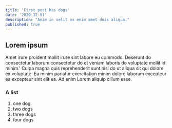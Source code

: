 ```yaml
---
title: 'First post has dogs'
date: '2020-12-01'
description: "Anim in velit ex enim amet duis aliqua."
published: true
---
```


## Lorem ipsum

Amet irure proident mollit irure sint labore eu commodo. 
Deserunt do consectetur laborum consectetur do et veniam laboris do voluptate mollit id minim.'
Culpa magna quis reprehenderit sunt nisi do ut aliqua sit qui dolore ex voluptate. Ea minim pariatur exercitation minim dolore laborum excepteur ea excepteur sint elit ea. Ad enim Lorem aliquip cillum esse.

### A list
1.  one dog.
2.  two dogs
3.  three dogs
4.  four dogs
